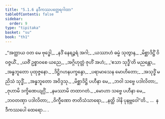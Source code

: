 ```yaml
---
title: "5.1.6 နဒီကဿပတ္ထေရဂါထာ"
tableOfContents: false
sidebar:
  order: 9
type: "tipitaka"
basket: "su"
book: "th1"
---
```



<DynamicBreadcrumb />

<Division number="340" book="th1">

<Paragraph number="597" type="verses" book="th1">
_“အတ္ထာယ ဝတ မေ ဗုဒ္ဓေါ,_  
_နဒိံ နေရဉ္ဇရံ အဂါ;_  
_ယဿာဟံ ဓမ္မံ သုတွာန,_  
_မိစ္ဆာဒိဋ္ဌိံ ဝိဝဇ္ဇယိံ._  

</Paragraph>

</Division>
<Division number="341" book="th1">

<Paragraph number="598" type="verses" book="th1">
_ယဇိံ ဥစ္စာဝစေ ယညေ,_  
_အဂ္ဂိဟုတ္တံ ဇုဟိံ အဟံ;_  
_‘ဧသာ သုဒ္ဓီ’တိ မညန္တော,_  
_အန္ဓဘူတော ပုထုဇ္ဇနော._  

</Paragraph>

</Division>
<Division number="342" book="th1">

<Paragraph number="599" type="verses" book="th1">
_ဒိဋ္ဌိဂဟနပက္ခန္ဒော,_  
_ပရာမာသေန မောဟိတော;_  
_အသုဒ္ဓိံ မညိသံ သုဒ္ဓိံ,_  
_အန္ဓဘူတော အဝိဒ္ဒသု._  

</Paragraph>

</Division>
<Division number="343" book="th1">

<Paragraph number="600" type="verses" book="th1">
_မိစ္ဆာဒိဋ္ဌိ ပဟီနာ မေ,_  
_ဘဝါ သဗ္ဗေ ပဒါလိတာ;_  
_ဇုဟာမိ ဒက္ခိဏေယျဂ္ဂိံ,_  
_နမဿာမိ တထာဂတံ._  

</Paragraph>

</Division>
<Division number="344" book="th1">

<Paragraph number="601" type="verses" book="th1">
_မောဟာ သဗ္ဗေ ပဟီနာ မေ,_  
_ဘဝတဏှာ ပဒါလိတာ;_  
_ဝိက္ခီဏော ဇာတိသံသာရော,_  
_နတ္ထိ ဒါနိ ပုနဗ္ဘဝေါ”တိ._  


</Paragraph>
</Division>

<Paragraph number="602" type="center" book="th1">
…  နဒီကဿပေါ ထေရော… .
</Paragraph>